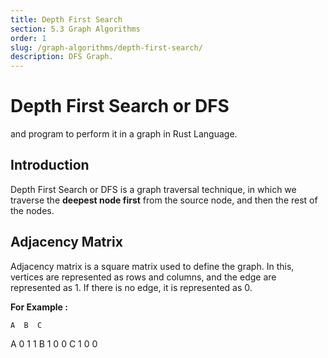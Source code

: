 ```yaml
---
title: Depth First Search
section: 5.3 Graph Algorithms
order: 1
slug: /graph-algorithms/depth-first-search/
description: DFS Graph.
---
```


# Depth First Search or DFS
and program to perform it in a graph in Rust Language.

## Introduction

Depth First Search or DFS is a graph traversal technique, in which we traverse the **deepest node first** from the source node, and then the rest of the nodes.

## Adjacency Matrix

Adjacency matrix is a square matrix used to define the graph. In this, vertices are represented as rows and columns, and the edge are represented as 1. If there is no edge, it is represented as 0.

**For Example :**

    A  B  C
A  0  1  1
B  1  0  0
C  1  0  0
